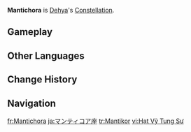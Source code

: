 {{Constellation Overview Infobox
|image       = Mantichora
|character   = Dehya
|meaning     = Manticore
}}
'''Mantichora''' is [[Dehya]]'s [[Constellation]].

==Gameplay==
{{Constellation Table|Dehya}}

==Other Languages==
{{Other Languages
|en      = Mantichora
|en_lang = la
|en_tl   = Manticore
|zhs     = 蝎尾鬃狮座
|zhs_rm  = Xiēwěizōngshī-zuò
|zht     = 蠍尾鬃獅座
|zht_rm  = Xiēwěizōngshī-zuò
|zh_tl   = Manticore Constellation
|ja      = マンティコア座
|ja_rm   = Mantikoa-za
|ja_tl   = Manticore Constellation
|ko      = 만티코어자리
|ko_rm   = Mantiko'eo-jari
|ko_tl   = Manticore Constellation
|es      = Mantichora
|fr      = Mantichora
|ru      = Мантикора
|th      = Mantichora
|vi      = Cung Hạt Vỹ Tung Sư
|vi_tl   = 
|de      = Mantichora
|id      = Mantichora
|pt      = Mantichora
|tr      = Mantikor
|tr_tl   = Manticore
|it      = Mantichora
}}

==Change History==
{{Change History|3.5}}

==Navigation==
{{Constellation Navbox}}

[[fr:Mantichora]]
[[ja:マンティコア座]]
[[tr:Mantikor]]
[[vi:Hạt Vỹ Tung Sư]]